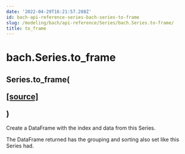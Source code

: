 ```yaml
---
date: '2022-04-29T16:21:57.288Z'
id: bach-api-reference-series-bach-series-to-frame
slug: /modeling/bach/api-reference/Series/bach.Series.to-frame/
title: to_frame
---
```


# bach.Series.to_frame

<div class="method">
<h2 class="signature-class"><span class="additional-name">Series.</span><span class="name">to_frame(</span><small class="parameter-list"></small>
<span class="view-code-link">

[[source]](https://github.com/objectiv/objectiv-analytics/blob/main/bach/bach/series/series.py)

</span>
)</h2>


<div class="content">

Create a DataFrame with the index and data from this Series.

The DataFrame returned has the grouping and sorting also set like this Series had.


</div>

</div>
